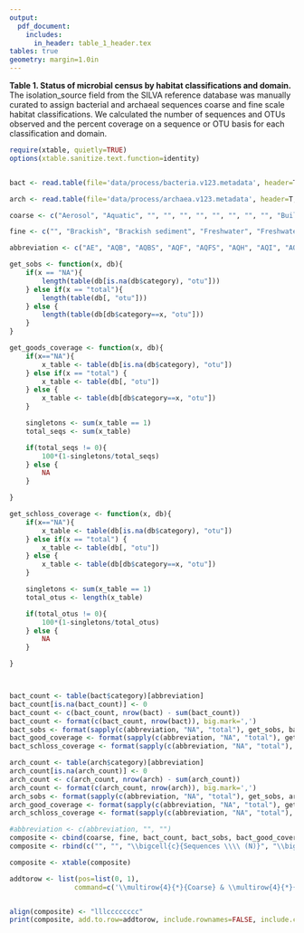 ```yaml
---
output:
  pdf_document:
    includes:
      in_header: table_1_header.tex
tables: true
geometry: margin=1.0in
---
```


**Table 1. Status of microbial census by habitat classifications and domain.** The isolation_source field from the SILVA reference database was manually curated to assign bacterial and archaeal sequences coarse and fine scale habitat classifications. We calculated the number of sequences and OTUs observed and the percent coverage on a sequence or OTU basis for each classification and domain.

```r
require(xtable, quietly=TRUE)
options(xtable.sanitize.text.function=identity)


bact <- read.table(file='data/process/bacteria.v123.metadata', header=T, row.names=1, stringsAsFactors=FALSE)

arch <- read.table(file='data/process/archaea.v123.metadata', header=T, row.names=1, stringsAsFactors=FALSE)

coarse <- c("Aerosol", "Aquatic", "", "", "", "", "", "", "", "", "Built", "", "", "", "", "Plant associated", "", "", "Soil", "", "", "", "Zoological", "", "", "", "Other", "No source data", "Total")

fine <- c("", "Brackish", "Brackish sediment", "Freshwater", "Freshwater sediment", "Hydrothermal vent", "Ice", "Marine", "Marine sediment", "Other", "Digesters", "Food-associated", "Industrial/mining", "Pollution associated", "Other", "Root", "Surface", "Other", "Agriculture", "Desert", "Permafrost", "Other", "Arthropod", "Other invertebrate", "Vertebrate", "Other", "", "", "")

abbreviation <- c("AE", "AQB", "AQBS", "AQF", "AQFS", "AQH", "AQI", "AQM", "AQMS", "AQO", "BD", "BF", "BI", "BP", "BO", "PR", "PS", "PO", "SA", "SD", "SP", "SO", "ZA", "ZN", "ZV", "ZO", "OT")

get_sobs <- function(x, db){
	if(x == "NA"){
		length(table(db[is.na(db$category), "otu"]))
	} else if(x == "total"){
		length(table(db[, "otu"]))
	} else {
		length(table(db[db$category==x, "otu"]))
	}
}

get_goods_coverage <- function(x, db){
	if(x=="NA"){
		x_table <- table(db[is.na(db$category), "otu"])
	} else if(x == "total") {
		x_table <- table(db[, "otu"])
	} else {
		x_table <- table(db[db$category==x, "otu"])
	}

	singletons <- sum(x_table == 1)
	total_seqs <- sum(x_table)

	if(total_seqs != 0){
		100*(1-singletons/total_seqs)
	} else {
		NA
	}

}

get_schloss_coverage <- function(x, db){
	if(x=="NA"){
		x_table <- table(db[is.na(db$category), "otu"])
	} else if(x == "total") {
		x_table <- table(db[, "otu"])
	} else {
		x_table <- table(db[db$category==x, "otu"])
	}

	singletons <- sum(x_table == 1)
	total_otus <- length(x_table)

	if(total_otus != 0){
		100*(1-singletons/total_otus)
	} else {
		NA
	}

}



bact_count <- table(bact$category)[abbreviation]
bact_count[is.na(bact_count)] <- 0
bact_count <- c(bact_count, nrow(bact) - sum(bact_count))
bact_count <- format(c(bact_count, nrow(bact)), big.mark=',')
bact_sobs <- format(sapply(c(abbreviation, "NA", "total"), get_sobs, bact), big.mark=',')
bact_good_coverage <- format(sapply(c(abbreviation, "NA", "total"), get_goods_coverage, bact), nsmall=1, digits=3)
bact_schloss_coverage <- format(sapply(c(abbreviation, "NA", "total"), get_schloss_coverage, bact), nsmall=1, digits=3)

arch_count <- table(arch$category)[abbreviation]
arch_count[is.na(arch_count)] <- 0
arch_count <- c(arch_count, nrow(arch) - sum(arch_count))
arch_count <- format(c(arch_count, nrow(arch)), big.mark=',')
arch_sobs <- format(sapply(c(abbreviation, "NA", "total"), get_sobs, arch), big.mark=',')
arch_good_coverage <- format(sapply(c(abbreviation, "NA", "total"), get_goods_coverage, arch), nsmall=1, digits=3)
arch_schloss_coverage <- format(sapply(c(abbreviation, "NA", "total"), get_schloss_coverage, arch), nsmall=1, digits=3)

#abbreviation <- c(abbreviation, "", "")
composite <- cbind(coarse, fine, bact_count, bact_sobs, bact_good_coverage, bact_schloss_coverage, arch_count, arch_sobs, arch_good_coverage, arch_schloss_coverage)
composite <- rbind(c("", "", "\\bigcell{c}{Sequences \\\\ (N)}", "\\bigcell{c}{OTUs \\\\ (N)}", "\\bigcell{c}{\\% Seq. \\\\ Coverage}", "\\bigcell{c}{\\% OTU \\\\ Coverage}", "\\bigcell{c}{Sequences \\\\ (N)}", "\\bigcell{c}{OTUs \\\\ (N)}", "\\bigcell{c}{\\% Seq. \\\\ Coverage}", "\\bigcell{c}{\\% OTU \\\\ Coverage}"), composite)

composite <- xtable(composite)

addtorow <- list(pos=list(0, 1),
				command=c('\\multirow{4}{*}{Coarse} & \\multirow{4}{*}{Fine} & \\multicolumn{4}{c}{Bacterial} & \\multicolumn{4}{c}{Archaeal} \\\\ \\cmidrule(r){3-6}	\\cmidrule(r){7-10}', '\\hline '))


align(composite) <- "lllcccccccc"
print(composite, add.to.row=addtorow, include.rownames=FALSE, include.colnames=FALSE, hline.after = c(-1,nrow(composite)-1, nrow(composite)), comment=FALSE, size="scriptsize")
```
